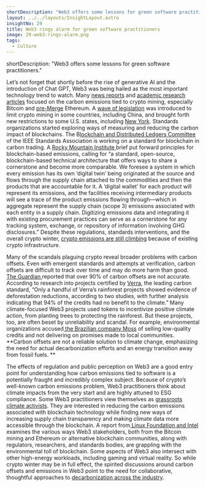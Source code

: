 ```yaml
---
shortDescription: "Web3 offers some lessons for green software practitioners."
layout: ../../layouts/InsightLayout.astro
insightNo: 29
title: Web3 rings alarm for green software practitioners
image: 29-web3-rings-alarm.png
tags:
  - Culture
---
```

shortDescription: "Web3 offers some lessons for green software practitioners."

Let’s not forget that shortly before the rise of generative AI and the introduction of Chat GPT, Web3 was being hailed as the most important technology trend to watch. Many [news reports](https://www.theverge.com/2021/3/15/22328203/nft-cryptoart-ethereum-blockchain-climate-change) and [academic research articles](https://www.nature.com/articles/s41598-022-18686-8) focused on the carbon emissions tied to crypto mining, especially Bitcoin and [pre-Merge](https://ethereum.org/en/roadmap/merge/) Ethereum. A [wave of legislation](https://fortune.com/2022/01/04/crypto-banned-china-other-countries/) was introduced to limit crypto mining in some countries, including China, and brought forth new restrictions to some U.S. states, including [New York](https://www.cnbc.com/2022/11/25/new-york-is-the-first-state-to-ban-certain-types-of-crypto-mining.html). Standards organizations started exploring ways of measuring and reducing the carbon impact of blockchains. The B[lockchain and Distributed Ledgers Committee](https://sagroups.ieee.org/bdlsc/) of the IEEE Standards Association is working on a standard for blockchain in carbon trading. A [Rocky Mountain Institute ](https://rmi.org/wp-content/uploads/2022/02/principles_for_blockchain_based_emissions_reporting.pdf)brief put forward principles for blockchain-based emissions, calling for “a standard, open-source, blockchain-based technical architecture that offers ways to share a cornerstone and become more comparable. We foresee a system in which every emission has its own ‘digital twin’ being originated at the source and flows through the supply chain attached to the commodities and then the products that are accountable for it. A ‘digital wallet’ for each product will represent its emissions, and the facilities receiving intermediary products will see a trace of the product emissions flowing through—which in aggregate represent the supply chain (scope 3) emissions associated with each entity in a supply chain. Digitizing emissions data and integrating it with existing procurement practices can serve as a cornerstone for any tracking system, exchange, or repository of information involving GHG disclosures.” Despite these regulations, standards interventions, and the overall crypto winter, [crypto emissions are still climbing](https://www.theatlantic.com/science/archive/2023/03/crypto-bitcoin-mining-carbon-emissions-climate-change-impact/673468/) because of existing crypto infrastructure.

Many of the scandals plaguing crypto reveal broader problems with carbon offsets. Even with emergent standards and attempts at verification, carbon offsets are difficult to track over time and may do more harm than good. [The Guardian ](https://www.theguardian.com/environment/2023/jan/18/revealed-forest-carbon-offsets-biggest-provider-worthless-verra-aoe)reported that over 90% of carbon offsets are not accurate. According to research into projects certified by [Verra](https://verra.org/programs/verified-carbon-standard/), the leading carbon standard, “Only a handful of Verra’s rainforest projects showed evidence of deforestation reductions, according to two studies, with further analysis indicating that 94% of the credits had no benefit to the climate.” Many climate-focused Web3 projects used tokens to incentivize positive climate action, from planting trees to protecting the rainforest. But these projects, too, are often beset by unreliability and scandal. For example, environmental organizations accused[ the Brazilian company Moss](https://www.reuters.com/article/crypto-currency-carbontrading-environmen/exclusive-fears-of-subprime-carbon-assets-stall-crypto-mission-to-save-rainforest-idUSL8N2ZM7XE) of selling low-quality credits and not delivering on promises made to local communities. **Carbon offsets are not a reliable solution to climate change, emphasizing the need for actual decarbonization efforts and an energy transition away from fossil fuels. **

The effects of regulation and public perception on Web3 are a good entry point for understanding how carbon emissions tied to software is a potentially fraught and incredibly complex subject. Because of crypto’s well-known carbon emissions problem, Web3 practitioners think about climate impacts from the very start and are highly attuned to ESG compliance. Some Web3 practitioners view themselves as [grassroots climate activists](https://apo.org.au/node/321467). They  are interested in reducing the carbon emissions associated with blockchain technology while finding new ways of increasing supply chain transparency and making climate data more accessible through the blockchain. A report from[ Linux Foundation and Intel](https://www.linuxfoundation.org/research/web3-and-sustainability) examines the various ways Web3 stakeholders, both from the Bitcoin mining and Ethereum or alternative blockchain communities, along with regulators, researchers, and standards bodies, are grappling with the environmental toll of blockchain. Some aspects of Web3 also intersect with other high-energy workloads, including gaming and virtual reality. So while crypto winter may be in full effect, the spirited discussions around carbon offsets and emissions in Web3 point to the need for collaborative, thoughtful approaches to [decarbonization across the industry](https://podcast.greensoftware.foundation/e/rn7qwr4n-the-week-in-green-software-web-3-0-and-energy-standards-for-software).